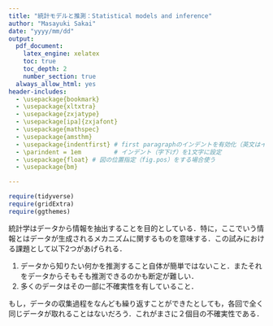 ```yaml
---
title: "統計モデルと推測：Statistical models and inference"
author: "Masayuki Sakai"
date: "yyyy/mm/dd"
output:
  pdf_document:
    latex_engine: xelatex
    toc: true
    toc_depth: 2
    number_section: true
  always_allow_html: yes
header-includes: 
  - \usepackage{bookmark} 
  - \usepackage{xltxtra} 
  - \usepackage{zxjatype} 
  - \usepackage[ipa]{zxjafont} 
  - \usepackage{mathspec}
  - \usepackage{amsthm}
  - \usepackage{indentfirst} # first paragraphのインデントを有効化（英文はインデントが不要のため）
  - \parindent = 1em         # インデント（字下げ）を1文字に設定
  - \usepackage{float} # 図の位置指定（fig.pos）をする場合使う
  - \usepackage{bm}

---
```

\newtheorem{definition}{Definition}
\newtheorem{theorem}{Theorem}
\newtheorem{assumption}{Assumption}

```r
require(tidyverse)
require(gridExtra)
require(ggthemes)
```

統計学はデータから情報を抽出することを目的としている．特に，ここでいう情報とはデータが生成されるメカニズムに関するものを意味する．この試みにおける課題として以下2つがあげられる．

1. データから知りたい何かを推測すること自体が簡単ではないこと．またそれをデータからそもそも推測できるのかも断定が難しい．
2. 多くのデータはその一部に不確実性を有していること．  

もし，データの収集過程をなんども繰り返すことができたとしても，各回で全く同じデータが取れることはないだろう．これがまさに２個目の不確実性である．  






















